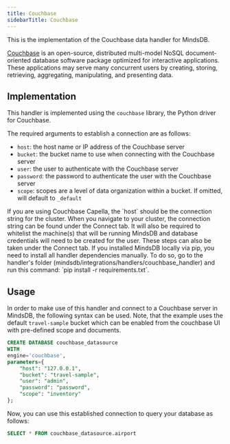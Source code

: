 ```yaml
---
title: Couchbase
sidebarTitle: Couchbase
---
```


This is the implementation of the Couchbase data handler for MindsDB.

[Couchbase](https://www.couchbase.com/) is an open-source, distributed multi-model NoSQL document-oriented database software package optimized for interactive applications. These applications may serve many concurrent users by creating, storing, retrieving, aggregating, manipulating, and presenting data.

## Implementation

This handler is implemented using the `couchbase` library, the Python driver for Couchbase.

The required arguments to establish a connection are as follows:
* `host`: the host name or IP address of the Couchbase server
* `bucket`: the bucket name to use when connecting with the Couchbase server
* `user`: the user to authenticate with the Couchbase server
* `password`: the password to authenticate the user with the Couchbase server
* `scope`:  scopes are a level of data organization within a bucket. If omitted, will default to `_default`

<Tip>
If you are using Couchbase Capella, the `host` should be the connection string for the cluster. When you navigate to your cluster, the connection string can be found under the Connect tab.
It will also be required to whitelist the machine(s) that will be running MindsDB and database credentials will need to be created for the user. These steps can also be taken under the Connect tab.
</Tip>

<Tip>
If you installed MindsDB locally via pip, you need to install all handler dependencies manually. To do so, go to the handler's folder (mindsdb/integrations/handlers/couchbase_handler) and run this command: `pip install -r requirements.txt`.
</Tip>

## Usage
In order to make use of this handler and connect to a Couchbase server in MindsDB, the following syntax can be used. Note, that the example uses the default `travel-sample` bucket which can be enabled from the couchbase UI with pre-defined scope and documents. 

```sql
CREATE DATABASE couchbase_datasource
WITH
engine='couchbase',
parameters={
    "host": "127.0.0.1",
    "bucket": "travel-sample",
    "user": "admin",
    "password": "password",
    "scope": "inventory"
};
```

Now, you can use this established connection to query your database as follows:

```sql
SELECT * FROM couchbase_datasource.airport
```
